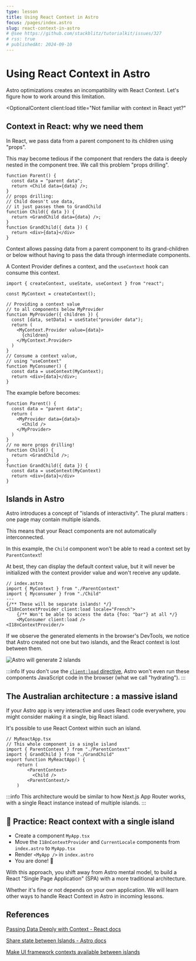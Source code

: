 ```yaml
---
type: lesson
title: Using React Context in Astro
focus: /pages/index.astro
slug: react-context-in-astro
# @see https://github.com/stackblitz/tutorialkit/issues/327
# rss: true
# publishedAt: 2024-09-10
---
```


# Using React Context in Astro

Astro optimizations creates an incompatibility with React Context.
Let's figure how to work around this limitation.


<OptionalContent
client:load
title="Not familiar with context in React yet?"
>

## Context in React: why we need them

In React, we pass data from a parent component to its children using "props".

This may become tedious 
if the component that renders the data is deeply nested in the component tree.
We call this problem "props drilling".

```tsx
function Parent() {
  const data = "parent data";
  return <Child data={data} />;
}
// props drilling:
// Child doesn't use data,
// it just passes them to GrandChild
function Child({ data }) {
  return <GrandChild data={data} />;
}
function GrandChild({ data }) {
  return <div>{data}</div>
}
```

Context allows passing data from a parent component to its grand-children or below
without having to pass the data through intermediate components.

A Context Provider defines a context,
and the `useContext` hook can consume this context.

```tsx
import { createContext, useState, useContext } from "react";

const MyContext = createContext();

// Providing a context value
// to all components below MyProvider
function MyProvider({ children }) {
  const [data, setData] = useState("provider data");
  return (
    <MyContext.Provider value={data}>
      {children}
    </MyContext.Provider>
  )
}
// Consume a context value,
// using "useContext"
function MyConsumer() {
  const data = useContext(MyContext);
  return <div>{data}</div>;
}
```

The example before becomes:
```tsx
function Parent() {
  const data = "parent data";
  return (
    <MyProvider data={data}>
      <Child />
    </MyProvider>
  )
}
// no more props drilling!
function Child() {
  return <GrandChild />;
}
function GrandChild({ data }) {
  const data = useContext(MyContext)
  return <div>{data}</div>
}
```

</OptionalContent>

## Islands in Astro

Astro introduces a concept of "islands of interactivity".
The plural matters : one page may contain multiple islands.

This means that your React components are not automatically interconnected.

In this example, the `Child` component
won't be able to read a context set by `ParentContext`!

At best, they can display the default context value,
but it will never be initialized with the context provider value
and won't receive any update.


```astro
// index.astro
import { MyContext } from "./ParentContext"
import { Myconsumer } from "./Child"
---
{/** These will be separate islands! */}
<I18nContextProvider client:load locale="French">
    {/** Won't be able to access the data {foo: "bar"} at all */}
    <MyConsumer client:load />
<I18nContextProvider/>
```
If we observe the generated elements in the browser's DevTools,
we notice that Astro created not one but two islands,
and the React context is lost between them.

![Astro will generate 2 islands](./2-islands.png)

:::info
If you don't use the [`client:load` directive](https://docs.astro.build/fr/reference/directives-reference/#clientload),
Astro won't even run these components JavaScript code in the browser (what we call "hydrating").
:::


## The Australian architecture : a massive island

If your Astro app is very interactive
and uses React code everywhere,
you might consider making it a single, big React island.

It's possible to use React Context within such an island.

```
// MyReactApp.tsx
// This whole component is a single island
import { ParentContext } from "./ParentContext"
import { GrandChild } from "./GrandChild"
export function MyReactApp() {
    return (
        <ParentContext>
          <Child />
        <ParentContext/>
    )
```

:::info
This architecture would be similar to how Next.js App Router works,
with a single React instance instead of multiple islands.
:::

## 🔨 Practice: React context with a single island


<SkipPractice />

- Create a component `MyApp.tsx`
- Move the `I18nContextProvider` and `CurrentLocale` components from `index.astro` to `MyApp.tsx`
- Render `<MyApp />` in `index.astro`
- You are done! 🎉

With this approach, you shift away from Astro mental model,
to build a React "Single Page Application" (SPA) with a more traditional architecture.

Whether it's fine or not depends on your own application.
We will learn other ways to handle React Context in Astro in incoming lessons.



<Thanks />

## References

[Passing Data Deeply with Context - React docs](https://react.dev/learn/passing-data-deeply-with-context)

[Share state between Islands - Astro docs](https://docs.astro.build/en/recipes/sharing-state-islands/)

[Make UI framework contexts available between islands](https://github.com/withastro/roadmap/discussions/742)


<BetaBanner />
